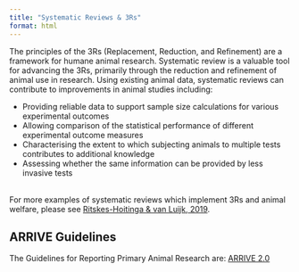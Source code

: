 ```yaml
---
title: "Systematic Reviews & 3Rs"
format: html
---
```


The principles of the 3Rs (Replacement, Reduction, and Refinement) are a framework for humane animal research. Systematic review is a valuable tool for advancing the 3Rs, primarily through the reduction and refinement of animal use in research. Using existing animal data, systematic reviews can contribute to improvements in animal studies including:

-   Providing reliable data to support sample size calculations for various experimental outcomes
-   Allowing comparison of the statistical performance of different experimental outcome measures
-   Characterising the extent to which subjecting animals to multiple tests contributes to additional knowledge
-   Assessing whether the same information can be provided by less invasive tests

<br> For more examples of systematic reviews which implement 3Rs and animal welfare, please see [Ritskes-Hoitinga & van Luijk, 2019](https://www.mdpi.com/2076-2615/9/12/1163/htm){target="_blank"}.

## ARRIVE Guidelines

The Guidelines for Reporting Primary Animal Research are: [ARRIVE 2.0](https://journals.plos.org/plosbiology/article?id=10.1371/journal.pbio.3000410){target="_blank"}
